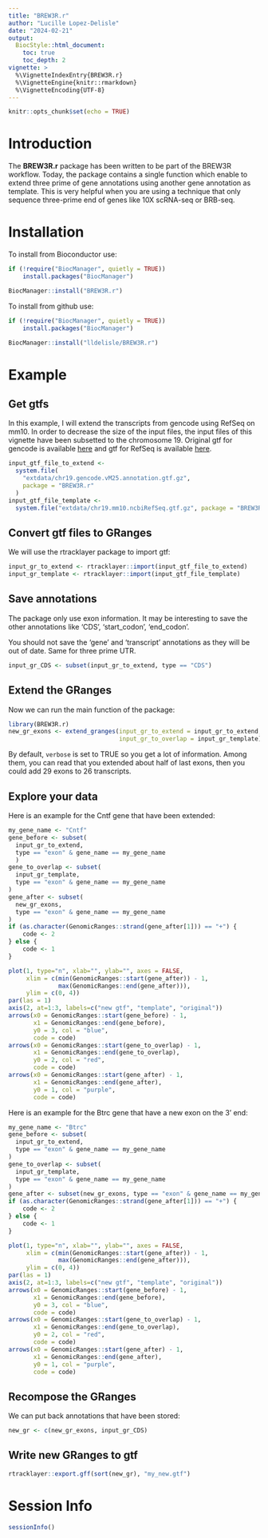 ```yaml
---
title: "BREW3R.r"
author: "Lucille Lopez-Delisle"
date: "2024-02-21"
output:
  BiocStyle::html_document:
    toc: true
    toc_depth: 2
vignette: >
  %\VignetteIndexEntry{BREW3R.r}
  %\VignetteEngine{knitr::rmarkdown}
  %\VignetteEncoding{UTF-8}
---
```


```r
knitr::opts_chunk$set(echo = TRUE)
```

# Introduction

The **BREW3R.r** package has been written to be part of the BREW3R workflow.
Today, the package contains a single function which enable to extend three prime
of gene annotations using another gene annotation as template.
This is very helpful when you are using a technique that only sequence
three-prime end of genes like 10X scRNA-seq or BRB-seq.

# Installation

To install from Bioconductor use:

```r
if (!require("BiocManager", quietly = TRUE))
    install.packages("BiocManager")

BiocManager::install("BREW3R.r")
```

To install from github use:

```r
if (!require("BiocManager", quietly = TRUE))
    install.packages("BiocManager")

BiocManager::install("lldelisle/BREW3R.r")
```

# Example

## Get gtfs

In this example, I will extend the transcripts from gencode using
RefSeq on mm10. In order to decrease the size of the input files, the input
files of this vignette have been subsetted to the chromosome 19.
Original gtf for gencode is available
[here](https://ftp.ebi.ac.uk/pub/databases/gencode/Gencode_mouse/release_M25/gencode.vM25.annotation.gtf.gz)
and gtf for RefSeq is available
[here](https://hgdownload.soe.ucsc.edu/goldenPath/mm10/bigZips/genes/mm10.ncbiRefSeq.gtf.gz).

```r
input_gtf_file_to_extend <- 
  system.file(
    "extdata/chr19.gencode.vM25.annotation.gtf.gz",
    package = "BREW3R.r"
  )
input_gtf_file_template <- 
  system.file("extdata/chr19.mm10.ncbiRefSeq.gtf.gz", package = "BREW3R.r")
```

## Convert gtf files to GRanges

We will use the rtracklayer package to import gtf:

```r
input_gr_to_extend <- rtracklayer::import(input_gtf_file_to_extend)
input_gr_template <- rtracklayer::import(input_gtf_file_template)
```

## Save annotations

The package only use exon information.
It may be interesting to save the other annotations like 'CDS',
'start_codon', 'end_codon'.

You should not save the 'gene' and 'transcript' annotations as they will be out
of date. Same for three prime UTR.

```r
input_gr_CDS <- subset(input_gr_to_extend, type == "CDS")
```

## Extend the GRanges

Now we can run the main function of the package:

```r
library(BREW3R.r)
new_gr_exons <- extend_granges(input_gr_to_extend = input_gr_to_extend,
                               input_gr_to_overlap = input_gr_template)
```

By default, `verbose` is set to TRUE so you get a lot of information.
Among them, you can read that you extended about half of last exons,
then you could add 29 exons to 26 transcripts.

## Explore your data

Here is an example for the Cntf gene that have been extended:

```r
my_gene_name <- "Cntf"
gene_before <- subset(
  input_gr_to_extend,
  type == "exon" & gene_name == my_gene_name
  )
gene_to_overlap <- subset(
  input_gr_template,
  type == "exon" & gene_name == my_gene_name
)
gene_after <- subset(
  new_gr_exons,
  type == "exon" & gene_name == my_gene_name
)
if (as.character(GenomicRanges::strand(gene_after[1])) == "+") {
    code <- 2
} else {
    code <- 1
}

plot(1, type="n", xlab="", ylab="", axes = FALSE,
     xlim = c(min(GenomicRanges::start(gene_after)) - 1,
              max(GenomicRanges::end(gene_after))),
     ylim = c(0, 4))
par(las = 1)
axis(2, at=1:3, labels=c("new gtf", "template", "original"))
arrows(x0 = GenomicRanges::start(gene_before) - 1,
       x1 = GenomicRanges::end(gene_before),
       y0 = 3, col = "blue",
       code = code)
arrows(x0 = GenomicRanges::start(gene_to_overlap) - 1,
       x1 = GenomicRanges::end(gene_to_overlap),
       y0 = 2, col = "red",
       code = code)
arrows(x0 = GenomicRanges::start(gene_after) - 1,
       x1 = GenomicRanges::end(gene_after),
       y0 = 1, col = "purple",
       code = code)


```

Here is an example for the Btrc gene that have a new exon on the 3' end:

```r
my_gene_name <- "Btrc"
gene_before <- subset(
  input_gr_to_extend,
  type == "exon" & gene_name == my_gene_name
)
gene_to_overlap <- subset(
  input_gr_template,
  type == "exon" & gene_name == my_gene_name
)
gene_after <- subset(new_gr_exons, type == "exon" & gene_name == my_gene_name)
if (as.character(GenomicRanges::strand(gene_after[1])) == "+") {
    code <- 2
} else {
    code <- 1
}

plot(1, type="n", xlab="", ylab="", axes = FALSE,
     xlim = c(min(GenomicRanges::start(gene_after)) - 1,
              max(GenomicRanges::end(gene_after))),
     ylim = c(0, 4))
par(las = 1)
axis(2, at=1:3, labels=c("new gtf", "template", "original"))
arrows(x0 = GenomicRanges::start(gene_before) - 1,
       x1 = GenomicRanges::end(gene_before),
       y0 = 3, col = "blue",
       code = code)
arrows(x0 = GenomicRanges::start(gene_to_overlap) - 1,
       x1 = GenomicRanges::end(gene_to_overlap),
       y0 = 2, col = "red",
       code = code)
arrows(x0 = GenomicRanges::start(gene_after) - 1,
       x1 = GenomicRanges::end(gene_after),
       y0 = 1, col = "purple",
       code = code)


```

## Recompose the GRanges

We can put back annotations that have been stored:

```r
new_gr <- c(new_gr_exons, input_gr_CDS)
```

## Write new GRanges to gtf

```r
rtracklayer::export.gff(sort(new_gr), "my_new.gtf")
```

# Session Info

```r
sessionInfo()
```
